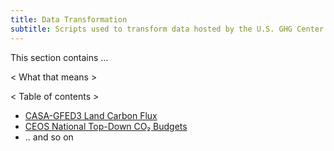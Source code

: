 ```yaml
---
title: Data Transformation
subtitle: Scripts used to transform data hosted by the U.S. GHG Center to Cloud Optimized GeoTIFFs
---
```


This section contains ...

< What that means >

< Table of contents >
 
- [CASA-GFED3 Land Carbon Flux](./casagfed-carbonflux-monthgrid-v3_Transformation_Code.qmd)
- [CEOS National Top-Down CO₂ Budgets](./ceos-co2budget-yeargrid-v1_Transformation_Code.qmd)
- .. and so on
